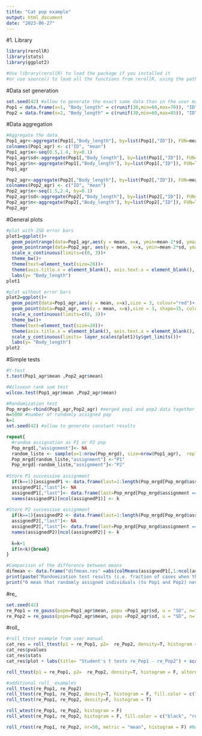```yaml
---
title: "Cat pop example"
output: html_document
date: "2023-06-27"
---
```


#1. Library
```r
library(rerollR)
library(stats)
library(ggplot2)

#Use library(rerollR) to load the package if you installed it
#or use source() to load all the functions from rerollR, using the pathname of the functions file in your local system (if you downloaded the functions manually)
```

#Data set generation
```r
set.seed(42) #allow to generate the exact same data than in the user manual
Pop1 = data.frame(x=1, "Body_length" = c(runif(30,min=60,max=70)), "ID" = trunc(seq(0,29)/3)) ; Pop1
Pop2 = data.frame(x=2, "Body_length" = c(runif(30,min=60,max=85)), "ID" = trunc(seq(0,29)/3)) ; Pop2
```

#Data aggregation
```r
#Aggregate the data
Pop1_agr<-aggregate(Pop1[,"Body_length"], by=list(Pop1[,"ID"]), FUN=mean, na.rm=T)
colnames(Pop1_agr) <- c("ID", "mean")
Pop1_agr$x<-seq(0.5,1.4, by=0.1)
Pop1_agr$sd<-aggregate(Pop1[,"Body_length"], by=list(Pop1[,"ID"]), FUN=sd)[,2]
Pop1_agr$n<-aggregate(Pop1[,"Body_length"], by=list(Pop1[,"ID"]), FUN=length)[,2]
Pop1_agr

Pop2_agr<-aggregate(Pop2[,"Body_length"], by=list(Pop2[,"ID"]), FUN=mean, na.rm=T)
colnames(Pop2_agr) <- c("ID", "mean")
Pop2_agr$x<-seq(1.5,2.4, by=0.1)
Pop2_agr$sd<-aggregate(Pop2[,"Body_length"], by=list(Pop2[,"ID"]), FUN=sd)[,2]
Pop2_agr$n<-aggregate(Pop2[,"Body_length"], by=list(Pop2[,"ID"]), FUN=length)[,2]
Pop2_agr
```

#General plots
```r

#plot with 2SD error bars 
plot1=ggplot()+
  geom_pointrange(data=Pop1_agr,aes(y = mean, x=x, ymin=mean-2*sd, ymax=mean+2*sd),size = 0.8, colour="red")+
  geom_pointrange(data=Pop2_agr, aes(y = mean, x=x, ymin=mean-2*sd, ymax=mean+2*sd),size = 0.8, colour="springgreen", shape=15)+
  scale_x_continuous(limits=c(0, 3))+
  theme_bw()+
  theme(text=element_text(size=20))+
  theme(axis.title.x = element_blank(), axis.text.x = element_blank(), axis.ticks.x = element_blank())+
  labs(y= "Body_length")
plot1

#plot without error bars 
plot2=ggplot()+
  geom_point(data=Pop1_agr,aes(y = mean, x=x),size = 3, colour="red")+
  geom_point(data=Pop2_agr, aes(y = mean, x=x),size = 3, shape=15, colour="springgreen")+
  scale_x_continuous(limits=c(0, 3))+
  theme_bw()+
  theme(text=element_text(size=20))+
  theme(axis.title.x = element_blank(), axis.text.x = element_blank(), axis.ticks.x = element_blank())+
  scale_y_continuous(limits= layer_scales(plot1)$y$get_limits())+
  labs(y= "Body_length")
plot2
```

#Simple tests
```r
#t-test
t.test(Pop1_agr$mean ,Pop2_agr$mean)

#Wilcoxon rank sum test
wilcox.test(Pop1_agr$mean ,Pop2_agr$mean)

#Randomization test
Pop_mrgd<-rbind(Pop1_agr,Pop2_agr) #merged pop1 and pop2 data together
n=5000 #number of randomly assigned pop
k=1
set.seed(42) #allow to generate constant results

repeat{
  #random assignation as P1 or P2 pop
  Pop_mrgd[,"assignment"]<- NA
  random_liste <- sample(x=1:nrow(Pop_mrgd), size=nrow(Pop1_agr),  replace = FALSE)
  Pop_mrgd[random_liste,"assignment"] <-"P1"
  Pop_mrgd[-random_liste,"assignment"]<-"P2"
  
#Store P1 successive assignment
  if(k==1){assignedP1 <- data.frame(last=1:length(Pop_mrgd[Pop_mrgd$assignment == "P1", "mean"]))} #create an initial df for P1 assign with   the right row number
  assignedP1[,"last"]<- NA
  assignedP1[,"last"]<- data.frame(last=Pop_mrgd[Pop_mrgd$assignment == "P1", "mean"])
  names(assignedP1)[ncol(assignedP1)] <- k
  
#Store P2 successive assignment
  if(k==1){assignedP2 <- data.frame(last=1:length(Pop_mrgd[Pop_mrgd$assignment == "P2", "mean"]))} #create an initial df for P2 assign with   the right row number
  assignedP2[,"last"]<- NA
  assignedP2[,"last"]<- data.frame(last=Pop_mrgd[Pop_mrgd$assignment == "P2", "mean"])
  names(assignedP2)[ncol(assignedP2)] <- k
  
  k=k+1
  if(n<k){break}
}

#Comparison of the difference between means
difmean <- data.frame("difmean.res" =abs(colMeans(assignedP1[,1:ncol(assignedP1)])-colMeans(assignedP2[,1:ncol(assignedP2)])))
print(paste("Randomization test results (i.e. fraction of cases when the absolute difference between Pop1 and Pop2 has been equal or smaller than with randomly assigned individuals): ", length(which(abs(mean(Pop1_agr$mean)-mean(Pop2_agr$mean)) <= abs(difmean$difmean.res)))/nrow(difmean)))
print("0 mean that randomly assigned individuals (to Pop1 and Pop2) never generated a greater difference between the means of the population than with original Pop1 and Pop2 assignments. Which make sense considering that the individual mean values of Pop2 are all superior to Pop1 ones.")
```

#re_
```r
set.seed(42)
re_Pop1 = re_gauss(popm=Pop1_agr$mean, popu =Pop1_agr$sd, u = "SD", n=10000)
re_Pop2 = re_gauss(popm=Pop2_agr$mean, popu =Pop2_agr$sd, u = "SD", n=10000)
```

#roll_
```r
#roll_ttest example from user manual
cat_res = roll_ttest(p1 = re_Pop1, p2=  re_Pop2, density=T, histogram = F)
cat_res$pvalues
cat_res$stats
cat_res$plot + labs(title= "Student's t tests re_Pop1 - re_Pop2") + scale_x_continuous(limits=c(-0.1,1))

roll_ttest(p1 = re_Pop1, p2=  re_Pop2, density=T, histogram = F, alternative="less")$stats

#additional roll_ examples
roll_ttest(re_Pop1, re_Pop2)
roll_ttest(re_Pop1, re_Pop2, density=T, histogram = F, fill.color = c("#000000", "red", "blue", "yellow"))
roll_ttest(re_Pop1, re_Pop2, density=F, histogram = T)

roll_wtest(re_Pop1, re_Pop2, histogram = F)
roll_wtest(re_Pop1, re_Pop2, histogram = F, fill.color = c("black", "red", "blue", "yellow"))

roll_rtest(re_Pop1, re_Pop2, nr=50, metric = "mean", histogram = F) #Note: nr to small for good randomization reliability
```
